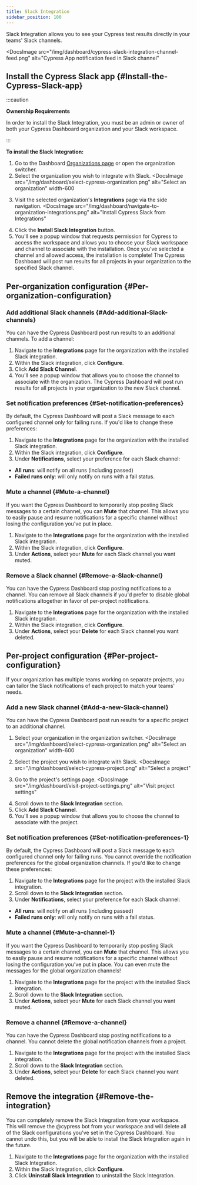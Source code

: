 ```yaml
---
title: Slack Integration
sidebar_position: 100
---
```


Slack Integration allows you to see your Cypress test results directly in your
teams' Slack channels.

<DocsImage
  src="/img/dashboard/cypress-slack-integration-channel-feed.png"
  alt="Cypress App notification feed in Slack channel"
></DocsImage>

## Install the Cypress Slack app {#Install-the-Cypress-Slack-app}

:::caution

<strong>Ownership Requirements</strong>

In order to install the Slack Integration, you must be an admin or owner of both
your Cypress Dashboard organization and your Slack workspace.

:::

**To install the Slack Integration:**

1. Go to the Dashboard
   [Organizations page](https://dashboard.cypress.io/organizations) or open the
   organization switcher.
1. Select the organization you wish to integrate with Slack.
   <DocsImage
     src="/img/dashboard/select-cypress-organization.png"
     alt="Select an organization"
     width-600
   ></DocsImage>
1. Visit the selected organization's **Integrations** page via the side
   navigation.
   <DocsImage
     src="/img/dashboard/navigate-to-organization-integrations.png"
     alt="Install Cypress Slack from Integrations"
   ></DocsImage>
1. Click the **Install Slack Integration** button.
1. You'll see a popup window that requests permission for Cypress to access the
   workspace and allows you to choose your Slack workspace and channel to
   associate with the installation. Once you've selected a channel and allowed
   access, the installation is complete! The Cypress Dashboard will post run
   results for all projects in your organization to the specified Slack channel.

## Per-organization configuration {#Per-organization-configuration}

### Add additional Slack channels {#Add-additional-Slack-channels}

You can have the Cypress Dashboard post run results to an additional channels.
To add a channel:

1. Navigate to the **Integrations** page for the organization with the installed
   Slack integration.
1. Within the Slack integration, click **Configure**.
1. Click **Add Slack Channel**.
1. You'll see a popup window that allows you to choose the channel to associate
   with the organization. The Cypress Dashboard will post run results for all
   projects in your organization to the new Slack channel.

### Set notification preferences {#Set-notification-preferences}

By default, the Cypress Dashboard will post a Slack message to each configured
channel only for failing runs. If you'd like to change these preferences:

1. Navigate to the **Integrations** page for the organization with the installed
   Slack integration.
1. Within the Slack integration, click **Configure**.
1. Under **Notifications**, select your preference for each Slack channel:

- **All runs**: will notify on all runs (including passed)
- **Failed runs only**: will only notify on runs with a fail status.

### Mute a channel {#Mute-a-channel}

If you want the Cypress Dashboard to temporarily stop posting Slack messages to
a certain channel, you can **Mute** that channel. This allows you to easily
pause and resume notifications for a specific channel without losing the
configuration you've put in place.

1. Navigate to the **Integrations** page for the organization with the installed
   Slack integration.
1. Within the Slack integration, click **Configure**.
1. Under **Actions**, select your **Mute** for each Slack channel you want
   muted.

### Remove a Slack channel {#Remove-a-Slack-channel}

You can have the Cypress Dashboard stop posting notifications to a channel. You
can remove all Slack channels if you'd prefer to disable global notifications
altogether in favor of per-project notifications.

1. Navigate to the **Integrations** page for the organization with the installed
   Slack integration.
1. Within the Slack integration, click **Configure**.
1. Under **Actions**, select your **Delete** for each Slack channel you want
   deleted.

## Per-project configuration {#Per-project-configuration}

If your organization has multiple teams working on separate projects, you can
tailor the Slack notifications of each project to match your teams' needs.

### Add a new Slack channel {#Add-a-new-Slack-channel}

You can have the Cypress Dashboard post run results for a specific project to an
additional channel.

1. Select your organization in the organization switcher.
   <DocsImage
     src="/img/dashboard/select-cypress-organization.png"
     alt="Select an organization"
     width-600
   ></DocsImage>
1. Select the project you wish to integrate with Slack.
   <DocsImage
     src="/img/dashboard/select-cypress-project.png"
     alt="Select a project"
   ></DocsImage>
1. Go to the project's settings page.
   <DocsImage
     src="/img/dashboard/visit-project-settings.png"
     alt="Visit project settings"
   ></DocsImage>
1. Scroll down to the **Slack Integration** section.
1. Click **Add Slack Channel**.
1. You'll see a popup window that allows you to choose the channel to associate
   with the project.

### Set notification preferences {#Set-notification-preferences-1}

By default, the Cypress Dashboard will post a Slack message to each configured
channel only for failing runs. You cannot override the notification preferences
for the global organization channels. If you'd like to change these preferences:

1. Navigate to the **Integrations** page for the project with the installed
   Slack integration.
1. Scroll down to the **Slack Integration** section.
1. Under **Notifications**, select your preference for each Slack channel:

- **All runs**: will notify on all runs (including passed)
- **Failed runs only**: will only notify on runs with a fail status.

### Mute a channel {#Mute-a-channel-1}

If you want the Cypress Dashboard to temporarily stop posting Slack messages to
a certain channel, you can **Mute** that channel. This allows you to easily
pause and resume notifications for a specific channel without losing the
configuration you've put in place. You can even mute the messages for the global
organization channels!

1. Navigate to the **Integrations** page for the project with the installed
   Slack integration.
1. Scroll down to the **Slack Integration** section.
1. Under **Actions**, select your **Mute** for each Slack channel you want
   muted.

### Remove a channel {#Remove-a-channel}

You can have the Cypress Dashboard stop posting notifications to a channel. You
cannot delete the global notification channels from a project.

1. Navigate to the **Integrations** page for the project with the installed
   Slack integration.
1. Scroll down to the **Slack Integration** section.
1. Under **Actions**, select your **Delete** for each Slack channel you want
   deleted.

## Remove the integration {#Remove-the-integration}

You can completely remove the Slack Integration from your workspace. This will
remove the @cypress bot from your workspace and will delete all of the Slack
configurations you've set in the Cypress Dashboard. You cannot undo this, but
you will be able to install the Slack Integration again in the future.

1. Navigate to the **Integrations** page for the organization with the installed
   Slack Integration.
1. Within the Slack Integration, click **Configure**.
1. Click **Uninstall Slack Integration** to uninstall the Slack Integration.
